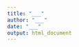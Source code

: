 ```yaml
---
title: "___"
author: "___"
date: "___"
output: html_document
---
```


<!--% Avant de pouvoir traiter efficacement vos données, vous devez comprendre le contexte et cerner la question posée. Utilisez donc les documents mis à votre disposition dans le sous-dossier `bibliography/` afin de découvrir le Doubs et les études liés à ce cours d'eau dans les années 1970-2000. Réalisez un document d'une dizaine de paragraphes au maximum qui présente le Doubs et ses caractéristiques physiques, chimiques et de communautés de poissons, ainsi que les problèmes de pollution. Consultez également les données présentes dans la base de données afin d'orienter votre réflexion. -->
